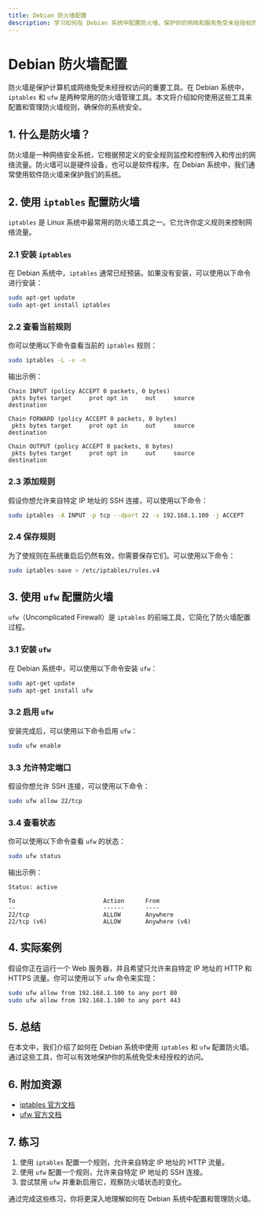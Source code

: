 ```yaml
---
title: Debian 防火墙配置
description: 学习如何在 Debian 系统中配置防火墙，保护你的网络和服务免受未经授权的访问。
---
```


# Debian 防火墙配置

防火墙是保护计算机或网络免受未经授权访问的重要工具。在 Debian 系统中，`iptables` 和 `ufw` 是两种常用的防火墙管理工具。本文将介绍如何使用这些工具来配置和管理防火墙规则，确保你的系统安全。

## 1. 什么是防火墙？

防火墙是一种网络安全系统，它根据预定义的安全规则监控和控制传入和传出的网络流量。防火墙可以是硬件设备，也可以是软件程序。在 Debian 系统中，我们通常使用软件防火墙来保护我们的系统。

## 2. 使用 `iptables` 配置防火墙

`iptables` 是 Linux 系统中最常用的防火墙工具之一。它允许你定义规则来控制网络流量。

### 2.1 安装 `iptables`

在 Debian 系统中，`iptables` 通常已经预装。如果没有安装，可以使用以下命令进行安装：

```bash
sudo apt-get update
sudo apt-get install iptables
```

### 2.2 查看当前规则

你可以使用以下命令查看当前的 `iptables` 规则：

```bash
sudo iptables -L -v -n
```

输出示例：

```plaintext
Chain INPUT (policy ACCEPT 0 packets, 0 bytes)
 pkts bytes target     prot opt in     out     source               destination         

Chain FORWARD (policy ACCEPT 0 packets, 0 bytes)
 pkts bytes target     prot opt in     out     source               destination         

Chain OUTPUT (policy ACCEPT 0 packets, 0 bytes)
 pkts bytes target     prot opt in     out     source               destination
```

### 2.3 添加规则

假设你想允许来自特定 IP 地址的 SSH 连接，可以使用以下命令：

```bash
sudo iptables -A INPUT -p tcp --dport 22 -s 192.168.1.100 -j ACCEPT
```

### 2.4 保存规则

为了使规则在系统重启后仍然有效，你需要保存它们。可以使用以下命令：

```bash
sudo iptables-save > /etc/iptables/rules.v4
```

## 3. 使用 `ufw` 配置防火墙

`ufw`（Uncomplicated Firewall）是 `iptables` 的前端工具，它简化了防火墙配置过程。

### 3.1 安装 `ufw`

在 Debian 系统中，可以使用以下命令安装 `ufw`：

```bash
sudo apt-get update
sudo apt-get install ufw
```

### 3.2 启用 `ufw`

安装完成后，可以使用以下命令启用 `ufw`：

```bash
sudo ufw enable
```

### 3.3 允许特定端口

假设你想允许 SSH 连接，可以使用以下命令：

```bash
sudo ufw allow 22/tcp
```

### 3.4 查看状态

你可以使用以下命令查看 `ufw` 的状态：

```bash
sudo ufw status
```

输出示例：

```plaintext
Status: active

To                         Action      From
--                         ------      ----
22/tcp                     ALLOW       Anywhere
22/tcp (v6)                ALLOW       Anywhere (v6)
```

## 4. 实际案例

假设你正在运行一个 Web 服务器，并且希望只允许来自特定 IP 地址的 HTTP 和 HTTPS 流量。你可以使用以下 `ufw` 命令来实现：

```bash
sudo ufw allow from 192.168.1.100 to any port 80
sudo ufw allow from 192.168.1.100 to any port 443
```

## 5. 总结

在本文中，我们介绍了如何在 Debian 系统中使用 `iptables` 和 `ufw` 配置防火墙。通过这些工具，你可以有效地保护你的系统免受未经授权的访问。

## 6. 附加资源

- [iptables 官方文档](https://netfilter.org/projects/iptables/index.html)
- [ufw 官方文档](https://help.ubuntu.com/community/UFW)

## 7. 练习

1. 使用 `iptables` 配置一个规则，允许来自特定 IP 地址的 HTTP 流量。
2. 使用 `ufw` 配置一个规则，允许来自特定 IP 地址的 SSH 连接。
3. 尝试禁用 `ufw` 并重新启用它，观察防火墙状态的变化。

通过完成这些练习，你将更深入地理解如何在 Debian 系统中配置和管理防火墙。